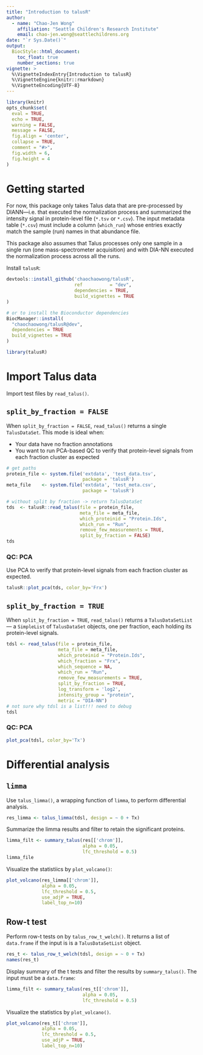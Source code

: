 ```yaml
---
title: "Introduction to talusR"
author:
  - name: "Chao-Jen Wong"
    affiliation: "Seattle Children's Research Institute"
    email: chao-jen.wong@seattlechildrens.org
date: "`r Sys.Date()`"
output:
  BiocStyle::html_document:
    toc_float: true
    number_sections: true
vignette: >
  %\VignetteIndexEntry{Introduction to talusR}
  %\VignetteEngine{knitr::rmarkdown}
  %\VignetteEncoding{UTF-8}
---
```


```r
library(knitr)
opts_chunk$set(
  eval = TRUE, 
  echo = TRUE, 
  warning = FALSE, 
  message = FALSE,
  fig.align = 'center',
  collapse = TRUE,
  comment = "#>",
  fig.width = 6,
  fig.height = 4
)
```

# Getting started

For now, this package only takes Talus data that are pre-processed by DIANN—i.e. that executed the normalization process and summarized the intensity signal in protein-level file (`*.tsv` or `*.csv`). The input metadata table (`*.csv`) must include a column (`which_run`) whose entries exactly match the sample (run) names in that abundance file.

This package also assumes that Talus processes only one sample in a single run (one mass-spectrometer acquisition) and with DIA-NN executed the normalization process across all the runs. 

Install `talusR`:
```r
devtools::install_github('chaochaowong/talusR',
                         ref          = "dev",
                         dependencies = TRUE,
                         build_vignettes = TRUE
)

# or to install the Bioconductor dependencies
BiocManager::install(
  "chaochaowong/talusR@dev",
  dependencies = TRUE
  build_vignettes = TRUE
)
```

```r
library(talusR)
```

# Import Talus data
Import test files by `read_talus()`.

## `split_by_fraction = FALSE`
When `split_by_fraction = FALSE`, `read_talus()` returns a single `TalusDataSet`.  This mode is ideal when:

- Your data have no fraction annotations       
- You want to run PCA-based QC to verify that protein-level signals from each fraction cluster as expected        

```r
# get paths
protein_file <- system.file('extdata', 'test_data.tsv', 
                            package = 'talusR')
meta_file    <- system.file('extdata', 'test_meta.csv',
                            package = 'talusR')
```
```r
# without split by fraction -> return TalusDataSet
tds  <- talusR::read_talus(file = protein_file,
                           meta_file = meta_file,
                           which_proteinid = "Protein.Ids",
                           which_run = "Run",
                           remove_few_measurements = TRUE,
                           split_by_fraction = FALSE)
tds
```

### QC: PCA
Use PCA to verify that protein-level signals from each fraction cluster as expected.
```r
talusR::plot_pca(tds, color_by='Frx')
```

## `split_by_fraction = TRUE`
When `split_by_fraction = TRUE`, `read_talus()` returns a `TalusDataSetList` — a `SimpleList` of `TalusDataSet` objects, one per fraction, each holding its protein-level signals.

```r
tdsl <- read_talus(file = protein_file,
                   meta_file = meta_file,
                   which_proteinid = "Protein.Ids",
                   which_fraction = "Frx",
                   which_sequence = NA,
                   which_run = "Run",
                   remove_few_measurements = TRUE,
                   split_by_fraction = TRUE,
                   log_transform = 'log2',
                   intensity_group = "protein",
                   metric = "DIA-NN")
# not sure why tdsl is a list!!! need to debug
tdsl
```

### QC: PCA
```r
plot_pca(tdsl, color_by='Tx')
```

# Differential analysis

## `limma`
Use `talus_limma()`, a wrapping function of `limma`, to perform differential analysis. 

```r
res_limma <- talus_limma(tdsl, design = ~ 0 + Tx)
```

Summarize the limma results and filter to retain the significant proteins. 
```r
limma_filt <- summary_talus(res[['chrom']], 
                            alpha = 0.05, 
                            lfc_threshold = 0.5)
limma_file
```

Visualize the statistiics by `plot_volcano()`:
```r
plot_volcano(res_limma[['chrom']], 
             alpha = 0.05,
             lfc_threshold = 0.5, 
             use_adjP = TRUE, 
             label_top_n=10)
```

## Row-t test

Perform row-t tests on by `talus_row_t_welch()`. It returns a list of `data.frame` if the input is is a `TalusDataSetList` object.  
```r
res_t <- talus_row_t_welch(tdsl, design = ~ 0 + Tx)
names(res_t)
```

Display summary of the t tests and filter the results by `summary_talus()`. The input must be a `data.frame`:
```r
limma_filt <- summary_talus(res_t[['chrom']], 
                            alpha = 0.05, 
                            lfc_threshold = 0.5)
```
Visualize the statistics by `plot_volcano()`. 
```r
plot_volcano(res_t[['chrom']], 
             alpha = 0.05,
             lfc_threshold = 0.5, 
             use_adjP = TRUE, 
             label_top_n=10)
```





